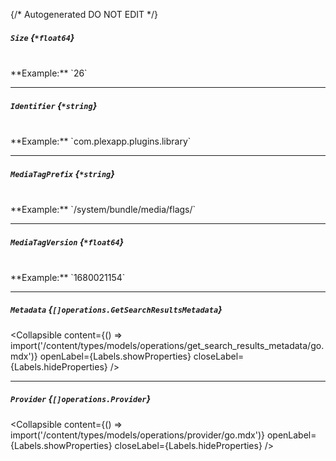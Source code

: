 {/* Autogenerated DO NOT EDIT  */}

##### `Size` *{`*float64`}*
<br/>
**Example:** `26`

---
##### `Identifier` *{`*string`}*
<br/>
**Example:** `com.plexapp.plugins.library`

---
##### `MediaTagPrefix` *{`*string`}*
<br/>
**Example:** `/system/bundle/media/flags/`

---
##### `MediaTagVersion` *{`*float64`}*
<br/>
**Example:** `1680021154`

---
##### `Metadata` *{`[]operations.GetSearchResultsMetadata`}*

<Collapsible content={() => import('/content/types/models/operations/get_search_results_metadata/go.mdx')} openLabel={Labels.showProperties} closeLabel={Labels.hideProperties} />


---
##### `Provider` *{`[]operations.Provider`}*

<Collapsible content={() => import('/content/types/models/operations/provider/go.mdx')} openLabel={Labels.showProperties} closeLabel={Labels.hideProperties} />



